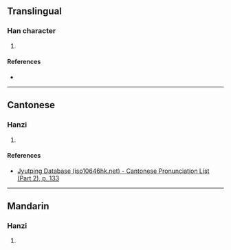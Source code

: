 {{character info/new}}
==Translingual==

===Han character===
{{Han char|rn=75|rad=木|as=13|sn=17|four=41991|canj=DMFN|ids=⿰木剽}}

# {{defn|Han|sort=木13}}

====References====
* {{Han ref|kx=0557.270|dkj=15692|dj=0947.040|hdz=21300.030|uh=6AA6|ud=27302|bh=ED46|bd=60742}}

----

==Cantonese==

===Hanzi===
{{yue-hanzi|jyut=[[biu2]]|y=biu2}}

# {{defn|lang=yue|sort=木13}}

====References====
* [http://www.iso10646hk.net/jp/document/download.jsp Jyutping Database (iso10646hk.net) - Cantonese Pronunciation List (Part 2), p. 133]

----

==Mandarin==

===Hanzi===
{{cmn-hanzi|pin=[[biǎo]] ([[biao3]])|wg=piao<sup>3</sup>}}

# {{defn|lang=cmn|sort=木13}}